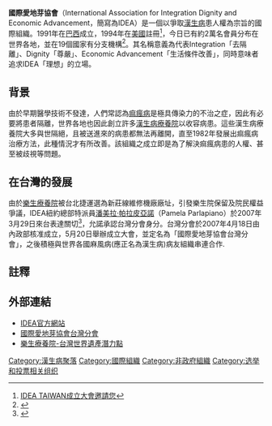 '''國際愛地芽協會'''（International Association for Integration Dignity and Economic Advancement，簡寫為IDEA）是一個以爭取[[漢生病|漢生病]]患人權為宗旨的國際組織。1991年在[[巴西|巴西]]成立，1994年在[[美國|美國]]註冊<ref>[http://www.wretch.cc/blog/happylosheng/7543930 IDEA TAIWAN成立大會邀請您]</ref>，今日已有約2萬名會員分布在世界各地，並在19個國家有分支機構<ref>{{Cite web |url=http://www.idealeprosydignity.org/About%20IDEA%20-%20Leprosy%20and%20Human%20Rights.html |title=About IDEA |accessdate=2010-05-19 |archive-date=2020-01-28 |archive-url=https://web.archive.org/web/20200128201215/http://www.idealeprosydignity.org/About%20IDEA%20-%20Leprosy%20and%20Human%20Rights.html |dead-url=no }}</ref>。其名稱意義為代表Integration「去隔離」、Dignity「尊嚴」、Economic Advancement「生活條件改善」，同時意味者追求IDEA「理想」的立場。

== 背景 ==
由於早期醫學技術不發達，人們常認為[[痲瘋病|痲瘋病]]是極具傳染力的不治之症，因此有必要將患者隔離，世界各地也因此創立許多[[漢生病療養院|漢生病療養院]]以收容病患。這些漢生病療養院大多與世隔絕，且被送進來的病患都無法再離開，直至1982年發展出痲瘋病治療方法，此種情況才有所改善。該組織之成立即是為了解決痲瘋病患的人權、甚至被歧視等問題。

== 在台灣的發展 ==
由於[[樂生療養院|樂生療養院]]被台北捷運選為新莊線維修機廠廠址，引發樂生院保留及院民權益爭議，IDEA紐約總部特派員[[潘美拉·帕拉皮亞諾|潘美拉·帕拉皮亞諾]]（Pamela Parlapiano）於2007年3月29日來台表達關切<ref>{{Cite web |url=http://atalanta.pixnet.net/blog/post/3686451 |title=「拆樂生，就是法西斯!」  |accessdate=2010-05-19 |archive-date=2016-03-04 |archive-url=https://web.archive.org/web/20160304234649/http://atalanta.pixnet.net/blog/post/3686451 |dead-url=no }}</ref>，允諾承認台灣分會身分。台灣分會於2007年4月18日由內政部核准成立，5月20日舉辦成立大會，並定名為「國際愛地芽協會台灣分會」，之後積極與世界各國麻風病(應正名為漢生病)病友組織串連合作.

== 註釋 ==
{{reflist}}

== 外部連結 ==
*[http://www.idealeprosydignity.org/index.html IDEA官方網站] {{Wayback|url=http://www.idealeprosydignity.org/index.html |date=20200221030639 }}{{en}}
*[http://groups.google.com/group/ideataiwan 國際愛地芽協會台灣分會] {{Wayback|url=http://groups.google.com/group/ideataiwan |date=20100501184209 }}{{zh-tw}}
*[https://web.archive.org/web/20120430184032/http://twh.hach.gov.tw/TaiwanContent.action?id=14 樂生療養院-台灣世界遺產潛力點]{{zh-tw}}

[[Category:漢生病聚落|Category:漢生病聚落]]
[[Category:國際組織|Category:國際組織]]
[[Category:非政府組織|Category:非政府組織]]
[[Category:选举和投票相关组织|Category:选举和投票相关组织]]